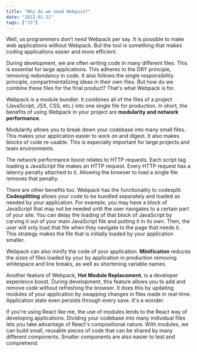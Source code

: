 ```yaml
---
title: "Why do we need Webpack?"
date: "2022-01-31"
tags: ["JS"]
---
```


Well, us programmers don’t _need_ Webpack per say. It is possible to make web applications without Webpack. But the tool is something that makes coding applications easier and more efficient.

During development, we are often writing code in many different files. This is essential for large applications. This adheres to the DRY principle, removing redundancy in code. It also follows the single responsibility principle, compartmentalizing ideas in their own files. But how do we combine these files for the final product? That's what Webpack is for.

Webpack is a module bundler. It combines all of the files of a project (JavaScript, JSX, CSS, etc.) into one single file for production. In short, the benefits of using Webpack in your project are **modularity and network performance**.

Modularity allows you to break down your codebase into many small files. This makes your application easier to work on and digest. It also makes blocks of code re-usable. This is especially important for large projects and team environments.

The network performance boost relates to HTTP requests. Each script tag loading a JavaScript file makes an HTTP request. Every HTTP request has a latency penalty attached to it. Allowing the browser to load a single file removes that penalty.

There are other benefits too. Webpack has the functionality to codesplit. **Codesplitting** allows your code to be bundled separately and loaded as needed by your application. For example, you may have a block of JavaScript that may not be needed until the user navigates to a certain part of your site. You can delay the loading of that block of JavaScript by carving it out of your main JavaScript file and putting it in its own. Then, the user will only load that file when they navigate to the page that needs it. This strategy makes the file that is initially loaded by your application smaller.

Webpack can also minify the code of your application. **Minification** reduces the sizes of files loaded by your by application in production removing whitespace and line breaks, as well as shortening variable names.

Another feature of Webpack, **Hot Module Replacement**, is a developer experience boost. During development, this feature allows you to add and remove code without refreshing the browser. It does this by updating modules of your application by swapping changes in files made in real-time. Application state even persists through every save. It's a wonder.

If you're using React like me, the use of modules lends to the React way of developing applications. Dividing your codebase into many individual files lets you take advantage of React's compositional nature. With modules, we can build small, reusable pieces of code that can be shared by many different components. Smaller components are also easier to test and comprehend.
